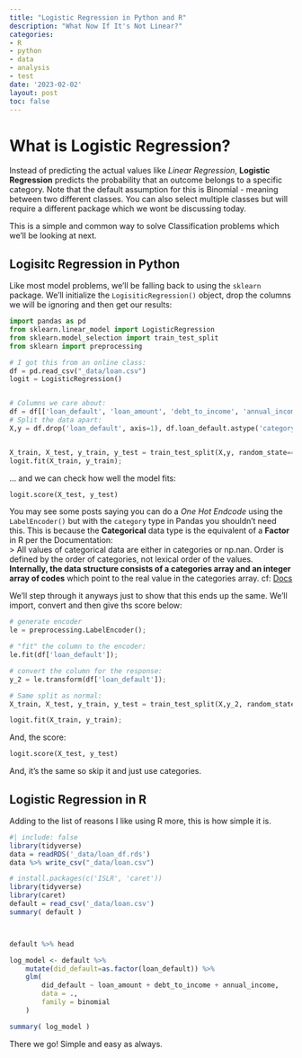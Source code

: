 ```yaml
---
title: "Logistic Regression in Python and R"
description: "What Now If It's Not Linear?"
categories:
- R
- python
- data
- analysis
- test
date: '2023-02-02'
layout: post
toc: false
---
```


# What is Logistic Regression?
Instead of predicting the actual values like *Linear Regression*, **Logistic Regression** predicts the probability that an outcome belongs to a specific category. Note that the default assumption for this is Binomial - meaning between two different classes. You can also select multiple classes but will require a different package which we wont be discussing today.

This is a simple and common way to solve Classification problems which we'll be looking at next.

## Logisitc Regression in Python
Like most model problems, we'll be falling back to using the `sklearn` package. We'll initialize the `LogisiticRegression()` object, drop the columns we will be ignoring and then get our results:

```python
import pandas as pd
from sklearn.linear_model import LogisticRegression
from sklearn.model_selection import train_test_split
from sklearn import preprocessing

# I got this from an online class:
df = pd.read_csv("_data/loan.csv")
logit = LogisticRegression()


# Columns we care about:
df = df[['loan_default', 'loan_amount', 'debt_to_income', 'annual_income']]
# Split the data apart:
X,y = df.drop('loan_default', axis=1), df.loan_default.astype('category')


X_train, X_test, y_train, y_test = train_test_split(X,y, random_state=421)
logit.fit(X_train, y_train);

```
... and we can check how well the model fits:
```python
logit.score(X_test, y_test)
```

You may see some posts saying you can do a *One Hot Endcode* using the `LabelEncoder()` but with the `category` type in Pandas you shouldn't need this. This is because the **Categorical** data type is the equivalent of a **Factor** in R per the Documentation:<br/>
> All values of categorical data are either in categories or np.nan. Order is defined by the order of categories, not lexical order of the values. **Internally, the data structure consists of a categories array and an integer array of codes** which point to the real value in the categories array.
cf: [Docs](https://pandas.pydata.org/pandas-docs/stable/user_guide/categorical.html)

We'll step through it anyways just to show that this ends up the same. We'll import, convert and then give ths score below:
```python
# generate encoder
le = preprocessing.LabelEncoder();

# "fit" the column to the encoder:
le.fit(df['loan_default']);
```
```python
# convert the column for the response:
y_2 = le.transform(df['loan_default']);

# Same split as normal:
X_train, X_test, y_train, y_test = train_test_split(X,y_2, random_state=421)

logit.fit(X_train, y_train);
```


And, the score:
```python
logit.score(X_test, y_test)
```
And, it's the same so skip it and just use categories.


## Logistic Regression in R
Adding to the list of reasons I like using R more, this is how simple it is.
```r
#| include: false
library(tidyverse)
data = readRDS('_data/loan_df.rds')
data %>% write_csv("_data/loan.csv")
```
```r
# install.packages(c('ISLR', 'caret'))
library(tidyverse)
library(caret)
default = read_csv('_data/loan.csv')
summary( default )



default %>% head

log_model <- default %>%
    mutate(did_default=as.factor(loan_default)) %>%
    glm(
        did_default ~ loan_amount + debt_to_income + annual_income,
        data = .,
        family = binomial
    )

summary( log_model )
```

There we go! Simple and easy as always.
